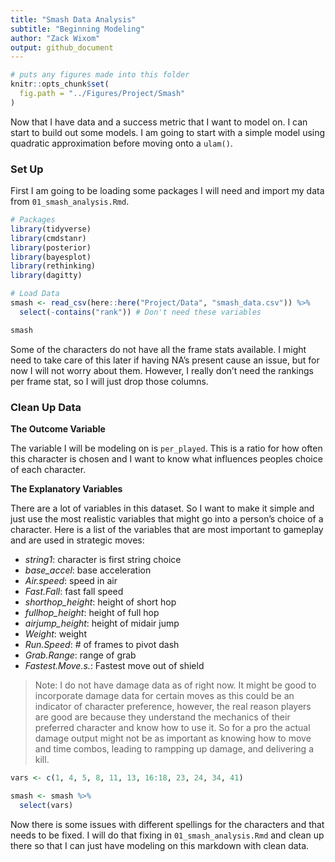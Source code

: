 ```yaml
---
title: "Smash Data Analysis"
subtitle: "Beginning Modeling"
author: "Zack Wixom"
output: github_document
---
```


```r
# puts any figures made into this folder
knitr::opts_chunk$set(
  fig.path = "../Figures/Project/Smash"
)
```

Now that I have data and a success metric that I want to model on. I can start to build out some models. I am going to start with a simple model using quadratic approximation before moving onto a `ulam()`.

### Set Up

First I am going to be loading some packages I will need and import my data from `01_smash_analysis.Rmd`.

```r
# Packages
library(tidyverse)
library(cmdstanr)
library(posterior)
library(bayesplot)
library(rethinking)
library(dagitty)

# Load Data
smash <- read_csv(here::here("Project/Data", "smash_data.csv")) %>% 
  select(-contains("rank")) # Don't need these variables

smash

```

Some of the characters do not have all the frame stats available. I might need to take care of this later if having NA's present cause an issue, but for now I will not worry about them. However, I really don't need the rankings per frame stat, so I will just drop those columns.

### Clean Up Data

**The Outcome Variable**

The variable I will be modeling on is `per_played`. This is a ratio for how often this character is chosen and I want to know what influences peoples choice of each character.

**The Explanatory Variables**

There are a lot of variables in this dataset. So I want to make it simple and just use the most realistic variables that might go into a person's choice of a character. Here is a list of the variables that are most important to gameplay and are used in strategic moves:

- *string1*: character is first string choice
- *base_accel*: base acceleration 
- *Air.speed*: speed in air
- *Fast.Fall*: fast fall speed
- *shorthop_height*: height of short hop
- *fullhop_height*: height of full hop
- *airjump_height*: height of midair jump
- *Weight*: weight
- *Run.Speed*: # of frames to pivot dash
- *Grab.Range*: range of grab
- *Fastest.Move.s.*: Fastest move out of shield

> Note: I do not have damage data as of right now. It might be good to incorporate damage data for certain moves as this could be an indicator of character preference, however, the real reason players are good are because they understand the mechanics of their preferred character and know how to use it. So for a pro the actual damage output might not be as important as knowing how to move and time combos, leading to rampping up damage, and delivering a kill.

```r

vars <- c(1, 4, 5, 8, 11, 13, 16:18, 23, 24, 34, 41)

smash <- smash %>% 
  select(vars)

```

Now there is some issues with different spellings for the characters and that needs to be fixed. I will do that fixing in `01_smash_analysis.Rmd` and clean up there so that I can just have modeling on this markdown with clean data.


